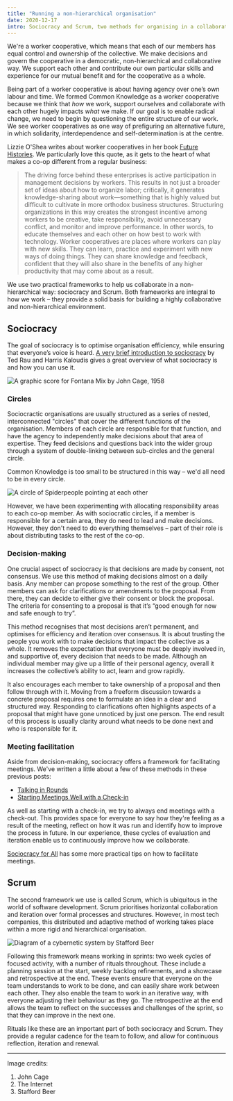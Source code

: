 ```yaml
---
title: "Running a non-hierarchical organisation"
date: 2020-12-17
intro: Sociocracy and Scrum, two methods for organising in a collaborative and horizontal way
---
```


We're a worker cooperative, which means that each of our members has equal control and ownership of the collective. We make decisions and govern the cooperative in a democratic, non-hierarchical and collaborative way. We support each other and contribute our own particular skills and experience for our mutual benefit and for the cooperative as a whole.

Being part of a worker cooperative is about having agency over one’s own labour and time. We formed Common Knowledge as a worker cooperative because we think that _how_ we work, support ourselves and collaborate with each other hugely impacts _what_ we make. If our goal is to enable radical change, we need to begin by questioning the entire structure of our work. We see worker cooperatives as one way of prefiguring an alternative future, in which solidarity, interdependence and self-determination is at the centre.

Lizzie O'Shea writes about worker cooperatives in her book [Future Histories](https://www.versobooks.com/books/2960-future-histories). We particularly love this quote, as it gets to the heart of what makes a co-op different from a regular business:

> The driving force behind these enterprises is active participation in management decisions by workers. This results in not just a broader set of ideas about how to organize labor; critically, it generates knowledge-sharing about work—something that is highly valued but difficult to cultivate in more orthodox business structures. Structuring organizations in this way creates the strongest incentive among workers to be creative, take responsibility, avoid unnecessary conflict, and monitor and improve performance. In other words, to educate themselves and each other on how best to work with technology. Worker cooperatives are places where workers can play with new skills. They can learn, practice and experiment with new ways of doing things. They can share knowledge and feedback, confident that they will also share in the benefits of any higher productivity that may come about as a result.

We use two practical frameworks to help us collaborate in a non-hierarchical way: sociocracy and Scrum. Both frameworks are integral to how we work – they provide a solid basis for building a highly collaborative and non-hierarchical environment.

## Sociocracy

The goal of sociocracy is to optimise organisation efficiency, while ensuring that everyone’s voice is heard. [A very brief introduction to sociocracy](https://medium.com/@Harri_Kaloudis/a-brief-introduction-to-sociocracy-a0770f220937) by Ted Rau and Harris Kaloudis gives a great overview of what sociocracy is and how you can use it.

![A graphic score for Fontana Mix by John Cage, 1958](../../assets/fontana-mix-john-cage.jpeg)

### Circles

Sociocractic organisations are usually structured as a series of nested, interconnected "circles" that cover the different functions of the organisation. Members of each circle are responsible for that function, and have the agency to independently make decisions about that area of expertise. They feed decisions and questions back into the wider group through a system of double-linking between sub-circles and the general circle.

Common Knowledge is too small to be structured in this way – we'd all need to be in every circle.

![A circle of Spiderpeople pointing at each other](../../assets/spiderman.jpeg)

However, we have been experimenting with allocating responsibility areas to each co-op member. As with sociocratic circles, if a member is responsible for a certain area, they do need to lead and make decisions. However, they don't need to do everything themselves – part of their role is about distributing tasks to the rest of the co-op.

### Decision-making

One crucial aspect of sociocracy is that decisions are made by consent, not consensus. We use this method of making decisions almost on a daily basis. Any member can propose something to the rest of the group. Other members can ask for clarifications or amendments to the proposal. From there, they can decide to either give their consent or block the proposal. The criteria for consenting to a proposal is that it’s “good enough for now and safe enough to try”.

This method recognises that most decisions aren’t permanent, and optimises for efficiency and iteration over consensus. It is about trusting the people you work with to make decisions that impact the collective as a whole. It removes the expectation that everyone must be deeply involved in, and supportive of, every decision that needs to be made. Although an individual member may give up a little of their personal agency, overall it increases the collective’s ability to act, learn and grow rapidly.

It also encourages each member to take ownership of a proposal and then follow through with it. Moving from a freeform discussion towards a concrete proposal requires one to formulate an idea in a clear and structured way. Responding to clarifications often highlights aspects of a proposal that might have gone unnoticed by just one person. The end result of this process is usually clarity around what needs to be done next and who is responsible for it.

### Meeting facilitation

Aside from decision-making, sociocracy offers a framework for facilitating meetings. We've written a little about a few of these methods in these previous posts:

- [Talking in Rounds](https://commonknowledge.coop/writing/talking-in-rounds/)
- [Starting Meetings Well with a Check-in](https://commonknowledge.coop/writing/checking-in/)

As well as starting with a check-in, we try to always end meetings with a check-out. This provides space for everyone to say how they're feeling as a result of the meeting, reflect on how it was run and identify how to improve the process in future. In our experience, these cycles of evaluation and iteration enable us to continuously improve how we collaborate.

[Sociocracy for All](https://www.sociocracyforall.org/facilitation/) has some more practical tips on how to facilitate meetings.

## Scrum

The second framework we use is called Scrum, which is ubiquitous in the world of software development. Scrum prioritises horizontal collaboration and iteration over formal processes and structures. However, in most tech companies, this distributed and adaptive method of working takes place within a more rigid and hierarchical organisation.

![Diagram of a cybernetic system by Stafford Beer](../../assets/stafford-beer.jpg)

Following this framework means working in sprints: two week cycles of focused activity, with a number of rituals throughout. These include a planning session at the start, weekly backlog refinements, and a showcase and retrospective at the end. These events ensure that everyone on the team understands to work to be done, and can easily share work between each other. They also enable the team to work in an iterative way, with everyone adjusting their behaviour as they go. The retrospective at the end allows the team to reflect on the successes and challenges of the sprint, so that they can improve in the next one.

Rituals like these are an important part of both sociocracy and Scrum. They provide a regular cadence for the team to follow, and allow for continuous reflection, iteration and renewal.

---

Image credits:

1. John Cage
2. The Internet
3. Stafford Beer

